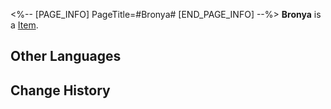 <%-- [PAGE_INFO]
PageTitle=#Bronya#
[END_PAGE_INFO] --%>
{{Item Infobox
|id          = 250101
|image       = Item Bronya.png
|type        = 
|invCategory = 
|rarity      = 5
|effect      = 
|description = 
}}
'''Bronya''' is a [[Item]].

==Other Languages==
{{Other Languages
|en   = Bronya
|zhs  = 布洛妮娅
|zht  = 布洛妮婭
|ja   = ブローニャ
|ko   = 브로냐
|es   = Bronya
|fr   = Bronya
|ru   = Броня
|th   = Bronya
|vi   = Bronya
|de   = Bronya
|id   = Bronya
|pt   = Bronya
}}

==Change History==
{{Change History|1.1}}